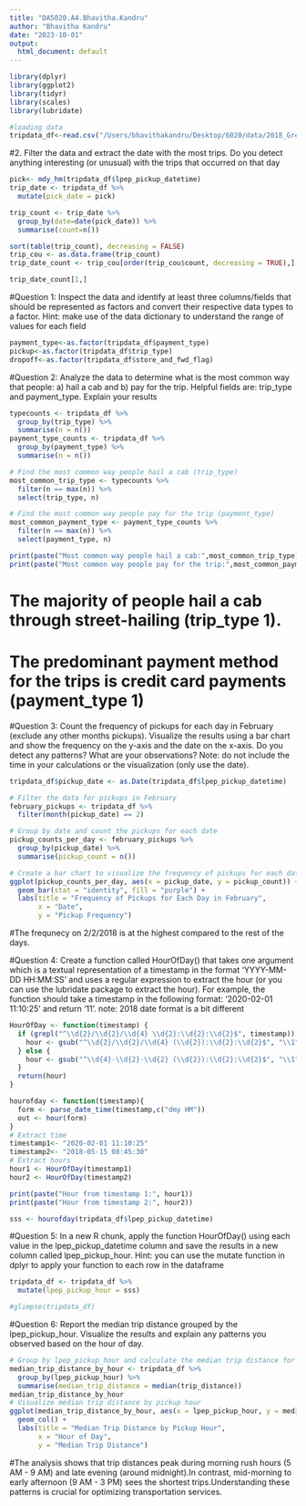 ```yaml
---
title: "DA5020.A4.Bhavitha.Kandru"
author: "Bhavitha Kandru"
date: "2023-10-01"
output: 
  html_document: default
---
```


```r
library(dplyr)
library(ggplot2)
library(tidyr)
library(scales)
library(lubridate)
```

```r
#loading data
tripdata_df<-read.csv("/Users/bhavithakandru/Desktop/6020/data/2018_Green_Taxi_Trip_Data.csv")
```

#2. Filter the data and extract the date with the most trips. Do you detect anything interesting (or unusual) with the trips that occurred on that day
```r
pick<- mdy_hm(tripdata_df$lpep_pickup_datetime)
trip_date <- tripdata_df %>%
  mutate(pick_date = pick)

trip_count <- trip_date %>% 
  group_by(date=date(pick_date)) %>% 
  summarise(count=n())

sort(table(trip_count), decreasing = FALSE)
trip_cou <- as.data.frame(trip_count)
trip_date_count <- trip_cou[order(trip_cou$count, decreasing = TRUE),]

trip_date_count[1,]
```

#Question 1: Inspect the data and identify at least three columns/fields that should be represented as factors and convert their respective data types to a factor. Hint: make use of the data dictionary to understand the range of values for each field
```r
payment_type<-as.factor(tripdata_df$payment_type)
pickup<-as.factor(tripdata_df$trip_type)
dropoff<-as.factor(tripdata_df$store_and_fwd_flag)
```

#Question 2: Analyze the data to determine what is the most common way that people: a) hail a cab and b) pay for the trip. Helpful fields are: trip_type and payment_type. Explain your results
```r
typecounts <- tripdata_df %>%
  group_by(trip_type) %>%
  summarise(n = n())
payment_type_counts <- tripdata_df %>%
  group_by(payment_type) %>%
  summarise(n = n())

# Find the most common way people hail a cab (trip_type)
most_common_trip_type <- typecounts %>%
  filter(n == max(n)) %>%
  select(trip_type, n)

# Find the most common way people pay for the trip (payment_type)
most_common_payment_type <- payment_type_counts %>%
  filter(n == max(n)) %>%
  select(payment_type, n)

print(paste("Most common way people hail a cab:",most_common_trip_type))
print(paste("Most common way people pay for the trip:",most_common_payment_type))
```
# The majority of people hail a cab through street-hailing (trip_type 1).
# The predominant payment method for the trips is credit card payments (payment_type 1)

#Question 3: Count the frequency of pickups for each day in February (exclude any other months pickups). Visualize the results using a bar chart and show the frequency on the y-axis and the date on the x-axis. Do you detect any patterns? What are your observations? Note: do not include the time in your calculations or the visualization (only use the date).
```r
tripdata_df$pickup_date <- as.Date(tripdata_df$lpep_pickup_datetime)

# Filter the data for pickups in February
february_pickups <- tripdata_df %>%
  filter(month(pickup_date) == 2)

# Group by date and count the pickups for each date
pickup_counts_per_day <- february_pickups %>%
  group_by(pickup_date) %>%
  summarise(pickup_count = n())

# Create a bar chart to visualize the frequency of pickups for each date in February
ggplot(pickup_counts_per_day, aes(x = pickup_date, y = pickup_count)) +
  geom_bar(stat = "identity", fill = "purple") +
  labs(title = "Frequency of Pickups for Each Day in February",
       x = "Date",
       y = "Pickup Frequency")
```

#The frequnecy on 2/2/2018 is at the highest compared to the rest of the days.

#Question 4: Create a function called HourOfDay() that takes one argument which is a textual representation of a timestamp in the format ‘YYYY-MM-DD HH:MM:SS’ and uses a regular expression to extract the hour (or you can use the lubridate package to extract the hour). For example, the function should take a timestamp in the following format: ‘2020-02-01 11:10:25’ and return ‘11’. note: 2018 date format is a bit different
```r
HourOfDay <- function(timestamp) {
  if (grepl("^\\d{2}/\\d{2}/\\d{4} \\d{2}:\\d{2}:\\d{2}$", timestamp)) {
    hour <- gsub("^\\d{2}/\\d{2}/\\d{4} (\\d{2}):\\d{2}:\\d{2}$", "\\1", timestamp)
  } else {
    hour <- gsub("^\\d{4}-\\d{2}-\\d{2} (\\d{2}):\\d{2}:\\d{2}$", "\\1", timestamp)
  }
  return(hour)
}

hourofday <- function(timestamp){
  form <- parse_date_time(timestamp,c("dmy HM"))
  out <- hour(form)
}
# Extract time
timestamp1<- "2020-02-01 11:10:25"
timestamp2<- "2018-05-15 08:45:30"
# Extract hours
hour1 <- HourOfDay(timestamp1)
hour2 <- HourOfDay(timestamp2)

print(paste("Hour from timestamp 1:", hour1))
print(paste("Hour from timestamp 2:", hour2))

sss <- hourofday(tripdata_df$lpep_pickup_datetime)

```
#Question 5: In a new R chunk, apply the function HourOfDay() using each value in the lpep_pickup_datetime column and save the results in a new column called lpep_pickup_hour. Hint: you can use the mutate function in dplyr to apply your function to each row in the dataframe
```r
tripdata_df <- tripdata_df %>%
  mutate(lpep_pickup_hour = sss)

#glimpse(tripdata_df)

```

#Question 6: Report the median trip distance grouped by the lpep_pickup_hour. Visualize the results and explain any patterns you observed based on the hour of day.
```r
# Group by lpep_pickup_hour and calculate the median trip distance for each hour
median_trip_distance_by_hour <- tripdata_df %>%
  group_by(lpep_pickup_hour) %>%
  summarise(median_trip_distance = median(trip_distance))
median_trip_distance_by_hour
# Visualize median trip distance by pickup hour
ggplot(median_trip_distance_by_hour, aes(x = lpep_pickup_hour, y = median_trip_distance)) +
  geom_col() +
  labs(title = "Median Trip Distance by Pickup Hour",
       x = "Hour of Day",
       y = "Median Trip Distance")

```
#The analysis shows that trip distances peak during morning rush hours (5 AM - 9 AM) and late evening (around midnight).In contrast, mid-morning to early afternoon (9 AM - 3 PM) sees the shortest trips.Understanding these patterns is crucial for optimizing transportation services.
